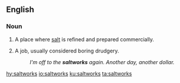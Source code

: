 ==English==
{{wikipedia}}

===Noun===
{{en-noun|saltworks}}

# {{context|pluralonly|lang=en}} A place where [[salt]] is refined and prepared commercially.
# {{context|figuratively|pluralonly|lang=en}} A job, usually considered boring drudgery.
#: ''I'm off to the '''saltworks''' again. Another day, another dollar.''

[[hy:saltworks]]
[[io:saltworks]]
[[ku:saltworks]]
[[ta:saltworks]]